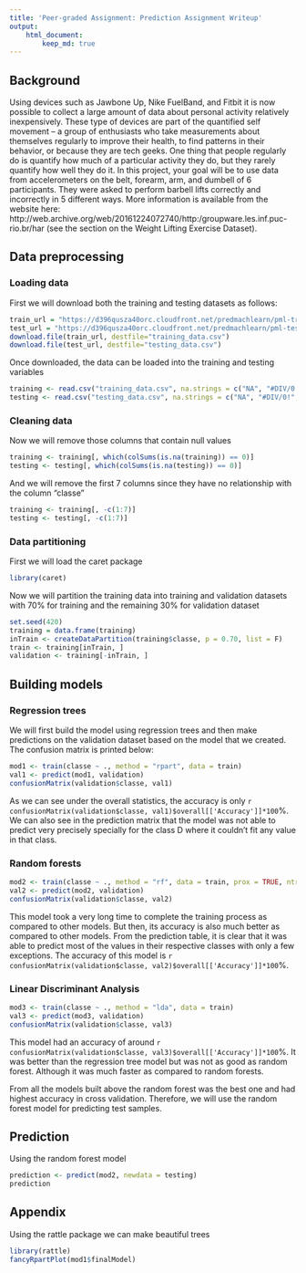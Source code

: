 ---
title: 'Peer-graded Assignment: Prediction Assignment Writeup'
output:
    html_document:
        keep_md: true
---

## Background

Using devices such as Jawbone Up, Nike FuelBand, and Fitbit it is now possible to collect a large amount of data about personal activity relatively inexpensively. These type of devices are part of the quantified self movement – a group of enthusiasts who take measurements about themselves regularly to improve their health, to find patterns in their behavior, or because they are tech geeks. One thing that people regularly do is quantify how much of a particular activity they do, but they rarely quantify how well they do it. In this project, your goal will be to use data from accelerometers on the belt, forearm, arm, and dumbell of 6 participants. They were asked to perform barbell lifts correctly and incorrectly in 5 different ways. More information is available from the website here: http://web.archive.org/web/20161224072740/http:/groupware.les.inf.puc-rio.br/har (see the section on the Weight Lifting Exercise Dataset).


## Data preprocessing

### Loading data

First we will download both the training and testing datasets as follows:

```{r, eval=FALSE}
train_url = "https://d396qusza40orc.cloudfront.net/predmachlearn/pml-training.csv"
test_url = "https://d396qusza40orc.cloudfront.net/predmachlearn/pml-testing.csv"
download.file(train_url, destfile="training_data.csv")
download.file(test_url, destfile="testing_data.csv")
```

Once downloaded, the data can be loaded into the training and testing variables

```{r}
training <- read.csv("training_data.csv", na.strings = c("NA", "#DIV/0!", ""))
testing <- read.csv("testing_data.csv", na.strings = c("NA", "#DIV/0!", ""))
```

### Cleaning data

Now we will remove those columns that contain null values

```{r}
training <- training[, which(colSums(is.na(training)) == 0)] 
testing <- testing[, which(colSums(is.na(testing)) == 0)]
```

And we will remove the first 7 columns since they have no relationship with the column "classe"

```{r}
training <- training[, -c(1:7)] 
testing <- testing[, -c(1:7)]
```


### Data partitioning 

First we will load the caret package

```{r}
library(caret)
```

Now we will partition the training data into training and validation datasets with 70% for training and the remaining 30% for validation dataset

```{r}
set.seed(420)
training = data.frame(training)
inTrain <- createDataPartition(training$classe, p = 0.70, list = F)
train <- training[inTrain, ]
validation <- training[-inTrain, ]
```


## Building models

### Regression trees

We will first build the model using regression trees and then make predictions on the validation dataset based on the model that we created. The confusion matrix is printed below:

```{r}
mod1 <- train(classe ~ ., method = "rpart", data = train)
val1 <- predict(mod1, validation)
confusionMatrix(validation$classe, val1)
```

As we can see under the overall statistics, the accuracy is only `r confusionMatrix(validation$classe, val1)$overall[['Accuracy']]*100`%. We can also see in the prediction matrix that the model was not able to predict very precisely specially for the class D where it couldn't fit any value in that class.


### Random forests

```{r, cache=TRUE, eval=FALSE}
mod2 <- train(classe ~ ., method = "rf", data = train, prox = TRUE, ntree = 250)
val2 <- predict(mod2, validation)
confusionMatrix(validation$classe, val2)
```

This model took a very long time to complete the training process as compared to other models. But then, its accuracy is also much better as compared to other models.
From the prediction table, it is clear that it was able to predict most of the values in their respective classes with only a few exceptions. The accuracy of this model is `r confusionMatrix(validation$classe, val2)$overall[['Accuracy']]*100`%.


### Linear Discriminant Analysis

```{r}
mod3 <- train(classe ~ ., method = "lda", data = train)
val3 <- predict(mod3, validation)
confusionMatrix(validation$classe, val3)
```

This model had an accuracy of around `r confusionMatrix(validation$classe, val3)$overall[['Accuracy']]*100`%. It was better than the regression tree model but was not as good as random forest. Although it was much faster as compared to random forests.


From all the models built above the random forest was the best one and had highest accuracy in cross validation. Therefore, we will use the random forest model for predicting test samples.


## Prediction

Using the random forest model

```{r}
prediction <- predict(mod2, newdata = testing)
prediction
```


## Appendix

Using the rattle package we can make beautiful trees

```{r}
library(rattle)
fancyRpartPlot(mod1$finalModel)
```